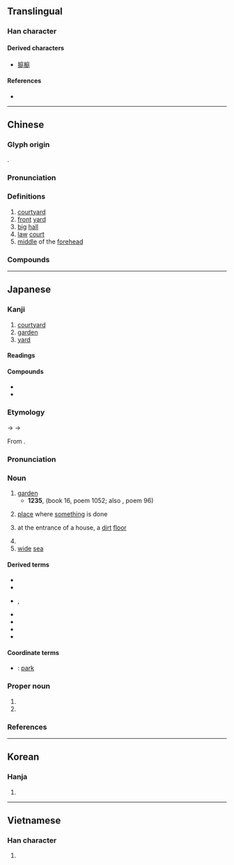 {{character info}}
==Translingual==

===Han character===
{{Han char|rn=53|rad=广|as=07|sn=10|four=00241|canj=INKG|ids=⿸广廷}}

====Derived characters====
* [[㨩]][[榳]]

====References====
* {{Han ref|kx=0346.210|dkj=09337|dj=0656.150|hdz=20882.110|uh=5EAD|ud=24237|bh=AE78|bd=44664}}

----

==Chinese==
{{zh-forms}}

===Glyph origin===
{{Han etym}}
{{Han compound|广|廷|ls=psc|c1=s|c2=p}}.

===Pronunciation===
{{zh-pron
|m=tíng
|c=ting4,ting3
|c_note=ting4 - usual reading; ting3 - only in {{zh-l|*大相徑庭}}
|h=pfs=
|md=tìng
|mn=tiâⁿ/têng
|mn_note=tiâⁿ - vernacular; têng - literary
|mn-t=têng5/dian5
|mn-t_note=têng5 - literary; dian5 - vernacular
|w=3din
|mc=y
|oc=y
|cat=n
}}

===Definitions===
{{zh-hanzi}}

# [[courtyard]]
# [[front]] [[yard]]
# [[big]] [[hall]]
# [[law]] [[court]]
# [[middle]] of the [[forehead]]

===Compounds===
{{zh-der|中庭|不庭|係頸闕庭|充庭|公庭|出庭|分庭伉禮|分庭抗禮|刑庭|初寫黃庭|前庭|北庭|合議庭|夏庭|大家庭|大庭|大庭廣眾|大有逕庭|大相徑庭|大相逕庭|天倫庭闈|天庭|孔鯉過庭|孫過庭|宮庭|家庭|小家庭|山庭|帝庭|庭上|庭午|庭園|庭園植物|庭墀|庭外和解|庭宇|庭實旅百|庭府|庭戶|庭柱|庭決|庭燎|庭訊|庭訓|庭誥|庭長|庭闈|庭院|庭除|廣庭|廣庭大眾|廣眾大庭|弗庭|彤庭|後庭|後庭花|徑庭|感動天庭|戶庭|拜占庭|振鷺充庭|振鷺在庭|掃穴犁庭|掖庭|攀庭檻|改換門庭|日角珠庭|椒庭|椿庭|法庭|洞庭|洞庭湖|犁庭|犁庭掃穴|犁庭掃閭|王庭|王庭筠|珠庭|班庭|秦庭之哭|秦庭朗鏡|秦庭歸璧|親庭|訟庭|賓客盈庭|趨庭|退庭|逕庭|過庭|過庭之訓|邊庭|門庭|門庭若市|門庭赫奕|開庭|闕庭|鯉庭|鳥庭|黃庭|黃庭換鵝|逸景華庭|庭外|上庭}}

----

==Japanese==

===Kanji===
{{ja-kanji|grade=3|rs=广07}}

# [[courtyard]]
# [[garden]]
# [[yard]]

====Readings====
{{ja-readings
|goon=じょう<ぢやう
|kanon=てい
|kun=にわ-<には-
}}

====Compounds====
* {{ja-r|庭園|ていえん|[[garden]]}}
* {{ja-r|庭球|ていきゅう|[[tennis]]}}

===Etymology===
{{ja-kanjitab|にわ|yomi=k}}
{{IPAchar|/nipa/}} → {{IPAchar|/nifa/}} → {{IPAchar|/niwa/}}

From {{inh|ja|ojp|sort=にわ|-}}.

===Pronunciation===
{{ja-pron|yomi=k|にわ|acc=0|acc_ref=DJR}}

===Noun===
{{ja-noun|にわ|hhira=には}}

# [[garden]]
#* '''1235''', ''{{w|Shinchokusen Wakashū}}'' (book 16, poem 1052; also ''{{w|Ogura Hyakunin Isshu|Hyakunin Isshu}}'', poem 96)
#*: {{ja-usex|花[[誘う|さそふ]][[嵐]]の'''庭'''の[[雪]]ならでふりゆくものは[[我が身|わが身]][[なりけり]]|はな さそふ あらし の '''には''' の ゆき なら で ふり ゆく もの は わが み なり けり|rom=hana sasou arashi no '''niwa''' no yuki nara de furi yuku mono wa waga mi nari keri|It entices the flowers―the storm―but though the '''garden's''' white, it is not snow, and what it is that's scattering are, in fact, the years of my life!<ref>{{cite-book|1996|Joshua S. Mostow|Pictures of the Heart: The Hyakunin Isshu in Word and Image|edition=illustrated|publisher=University of Hawaii Press|isbn=0-8248-1705-2||||page=424}}</ref>|sort=にわ}}
#: {{ja-usex|'''庭'''で美味しい魚を食べた。|'''にわ''' で おいし.い さかな を たべた。|I ate a delicious fish in the '''garden'''.}}
# {{lb|ja|historical|sort=にわ}} [[place]] where [[something]] is done {{rfv-sense|ja}}
# {{lb|ja|regional|sort=にわ}} at the entrance of a house, a [[dirt]] [[floor]] {{rfv-sense|ja}}
# {{synonym of|ja|家庭|tr=katei||[[home]]; [[family]]}}
# [[wide]] [[sea]]

====Derived terms====
{{der-top}}
* {{ja-r|庭%木|にわ%き|[[garden]] [[tree]]}}
* {{ja-r|庭%師|にわ%し|[[gardener]]}}
* {{ja-r|庭弄り|にわ-いじり}}, {{ja-r|庭%仕%事|にわ%-し%ごと|[[gardening]]}}
* {{ja-r|庭つ鳥|にわ つ とり|pos=old name for ''niwatori''; [[epithet]] for "[[chicken]]"}}
* {{ja-r|接骨木|ニワトコ|Japanese [[elderberry]]}}
* {{ja-r|鶏|にわとり|[[chicken]]}}
* {{ja-r|場|ば|[[place]]; [[occasion]]; [[field]]}}
{{der-bottom}}

====Coordinate terms====
* {{ja-r|公園|こうえん}}: [[park]]

===Proper noun===
{{ja-pos|proper|にわ|hhira=には}}

# {{given name|ja|female|sort=にわ}}
# {{surname|ja|sort=にわ}}

===References===
<references/>

----

==Korean==

===Hanja===
{{ko-hanja|뜰|정}}

# {{hanja form of|정|[[courtyard]]; [[garden]]}}

----

==Vietnamese==

===Han character===
{{vi-hantu|[[đình]], [[thính]]|rs=广07}}

# {{rfdef|vi|sort=广07}}